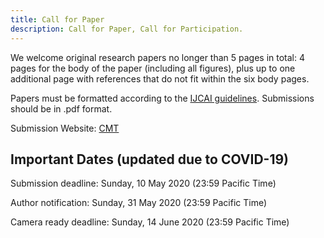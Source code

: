 ```yaml
---
title: Call for Paper
description: Call for Paper, Call for Participation.
---
```


<PageDescription>


We welcome original research papers no longer than 5 pages in total: 4 pages for the body of the paper (including all figures), plus up to one additional page with references that do not fit within the six body pages.

Papers must be formatted according to the [IJCAI guidelines](https://www.ijcai.org/authors_kit). Submissions should be in .pdf format.

Submission Website: [CMT](https://cmt3.research.microsoft.com/DCM2020)

</PageDescription>

## Important Dates (updated due to COVID-19)
<AnchorLinks>
  
  <AnchorLink>Submission deadline: Sunday, 10 May 2020 (23:59 Pacific Time)</AnchorLink>
  
  <AnchorLink>Author notification: Sunday, 31 May 2020 (23:59 Pacific Time)</AnchorLink>
  
  <AnchorLink>Camera ready deadline: Sunday, 14 June 2020 (23:59 Pacific Time)</AnchorLink>
  
</AnchorLinks>
